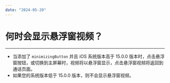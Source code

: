 ```yaml
---
date: "2024-05-20"
---
```

# 何时会显示悬浮窗视频？
---

- 当添加了 `minimizingButton` 并且 iOS 系统版本高于 15.0.0 版本时，点击悬浮窗按钮，或切换到主屏幕时，视频将以悬浮窗显示，点击悬浮窗视频将返回到通话页面。
- 如果您的系统版本低于 15.0.0 版本，则不会显示悬浮窗视频。